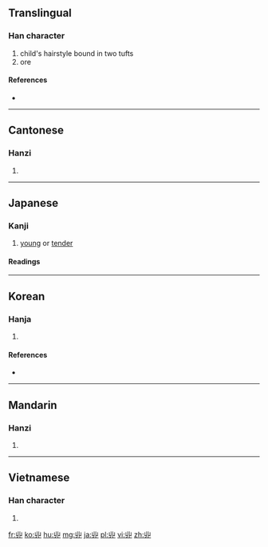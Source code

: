 {{also|卝}}<!-- may be replaced by zh-forms -->
==Translingual==

===Han character===
{{Han char|rn=2|rad=丨|as=04|sn=5|four=2277<sub>0</sub>|canj=女中中中一 (VLLLM)}}

# child's hairstyle bound in two tufts
# ore

====References====
* {{Han ref|kx=0079.100|dkj=00077|dj=0161.040|hdz=10052.120|uh=4E31|ud=20017|bh=C963|bd=51555}}

----

==Cantonese==

===Hanzi===
{{yue-hanzi|jyut=|y=gwaan3}}

# {{defn|lang=yue|sort=丨04}}

----

==Japanese==

===Kanji===
{{ja-kanji|grade=uc|rs=丨04}}

# [[young]] or [[tender]]

====Readings====
{{ja-readings
|on=[[かん]] (kan), [[けん]] (ken)
|kun=[[あげまき]] (agemaki), [[おさない]] (丱い, osanai)
}}

----

==Korean==

===Hanja===
{{ko-hanja|hangeul=관|rv=gwan|mr=kwan|eumhun=쌍상투|ehrv=ssangsangtu|ehmr=ssangsangt'u|ehy=}}

# {{defn|lang=ko|sort=丨04}}

====References====
* {{Hanja ref|nav=12882}}

----

==Mandarin==

===Hanzi===
{{cmn-hanzi|pin=[[guàn]] ([[guan4]])|wg=kuan<sup>4</sup>}}

# {{defn|lang=cmn|sort=丨04}}

----

==Vietnamese==

===Han character===
{{vi-hantu|[[quán]]|rs=丨04}}

# {{defn|lang=vi|sort=丨04}}

[[fr:丱]]
[[ko:丱]]
[[hu:丱]]
[[mg:丱]]
[[ja:丱]]
[[pl:丱]]
[[vi:丱]]
[[zh:丱]]